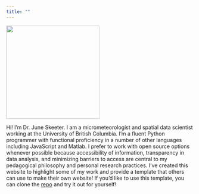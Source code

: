 ```yaml
---
title: ""
---
```


![](images/profilePic.jpg){width=250 fig-align=center}


Hi! I'm Dr. June Skeeter.  I am a micrometeorologist and spatial data scientist working at the University of British Columbia.  I'm a fluent Python programmer with functional proficiency in a number of other languages including JavaScript and Matlab.  I prefer to work with open source options whenever possible because accessibility of information, transparency in data analysis, and minimizing barriers to access are central to my pedagogical philosophy and personal research practices.  I've created this website to highlight some of my work and provide a template that others can use to make their own website!  If you'd like to use this template, you can clone the [repo](https://github.com/June-Skeeter/june-skeeter.github.io) and try it out for yourself!
